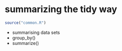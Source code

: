 # summarizing the tidy way

```r
source("common.R")
```



- summarising data sets
- group_by()
- summarize()
